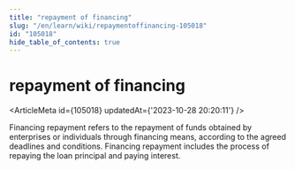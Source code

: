 ```yaml
---
title: "repayment of financing"
slug: "/en/learn/wiki/repaymentoffinancing-105018"
id: "105018"
hide_table_of_contents: true
---
```



<Breadcrumbs current="repayment of financing" />

# repayment of financing

<ArticleMeta id={105018} updatedAt={'2023-10-28 20:20:11'} />
<div className='border-solid border-b border-t-0 my-4 border-[var(--ifm-color-gray-300)]' />

Financing repayment refers to the repayment of funds obtained by enterprises or individuals through financing means, according to the agreed deadlines and conditions. Financing repayment includes the process of repaying the loan principal and paying interest.
